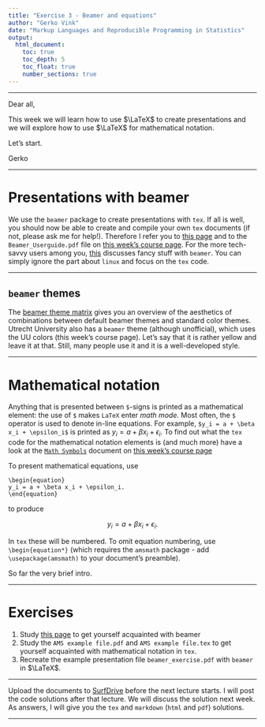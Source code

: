 ```yaml
---
title: "Exercise 3 - Beamer and equations"
author: "Gerko Vink"
date: "Markup Languages and Reproducible Programming in Statistics"
output: 
  html_document:
    toc: true
    toc_depth: 5
    toc_float: true
    number_sections: true
---
```


---

Dear all, 

This week we will learn how to use $\LaTeX$ to create presentations and we will explore how to use $\LaTeX$ for mathematical notation. 

Let's start. 

Gerko

---

# Presentations with beamer
We use the `beamer` package to create presentations with `tex`. If all is well, you should now be able to create and compile your own `tex` documents (if not, please ask me for help!). Therefore I refer you to [this page](http://userpages.umbc.edu/~rostamia/beamer/) and to the `Beamer_Userguide.pdf` file on [this week's course page](https://www.gerkovink.com/Markup-Programming/#week-2). For the more tech-savvy users among you, [this](http://www.math-linux.com/latex-26/article/how-to-make-a-presentation-with-latex-introduction-to-beamer) discusses fancy stuff with `beamer`. You can simply ignore the part about `linux` and focus on the `tex` code. 

---

## `beamer` themes
The [beamer theme matrix](https://www.hartwork.org/beamer-theme-matrix/) gives you an overview of the aesthetics of combinations between default beamer themes and standard color themes. Utrecht University also has a `beamer` theme (although unofficial), which uses the UU colors (this week's course page). Let's say that it is rather yellow and leave it at that. Still, many people use it and it is a well-developed style. 

---

# Mathematical notation
Anything that is presented between `$`-signs is printed as a mathematical element: the use of `$` makes `LaTeX` enter *math mode*. Most often, the `$` operator is used to denote in-line equations. For example, `$y_i = a + \beta x_i + \epsilon_i$` is printed as $y_i = a + \beta x_i + \epsilon_i$. To find out what the `tex` code for the mathematical notation elements is (and much more) have a look at the [`Math Symbols`](LaTeX background/Math in LaTeX/Math Symbols.pdf) document on [this week's course page](https://www.gerkovink.com/Markup-Programming/#week-2)  

To present mathematical equations, use

    \begin{equation}
    y_i = a + \beta x_i + \epsilon_i.
    \end{equation}

to produce

$$y_i = a + \beta x_i + \epsilon_i.$$

In `tex` these will be numbered. To omit equation numbering, use `\begin{equation*}` (which requires the `amsmath` package - add `\usepackage(amsmath)` to your document's preamble). 

So far the very brief intro. 

---

# Exercises
1. Study [this page](http://userpages.umbc.edu/~rostamia/beamer/) to get yourself acquainted with beamer
2. Study the `AMS example file.pdf` and `AMS example file.tex` to get yourself acquainted with mathematical notation in `tex`. 
3. Recreate the example presentation file `beamer_exercise.pdf` with `beamer` in $\LaTeX$. 

---

Upload the documents to [SurfDrive](https://surfdrive.surf.nl/files/index.php/s/tiBnPyIZy8B9w73) before the next lecture starts. I will post the code solutions after that lecture. We will discuss the solution next week. As answers, I will give you the `tex` and `markdown` (`html` and `pdf`) solutions. 

---
